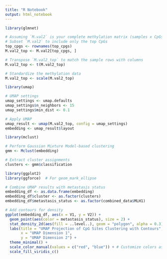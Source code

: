 ```yaml
---
title: "R Notebook"
output: html_notebook
---
```




```r
library(glmnet)

# Assuming `M.val2` is your complete methylation matrix (samples x CpGs)
# Subset `M.val2` to include only the top CpGs
top_cpgs <- rownames(top_cpgs)
M.val2_top <- M.val2[top_cpgs, ]

# Transpose `M.val2_top` to match the sample rows with columns
M.val2_top <- t(M.val2_top)

# Standardize the methylation data
M.val2_top <- scale(M.val2_top)
```
```r
library(umap)

# UMAP settings
umap_settings <- umap.defaults
umap_settings$n_neighbors <- 15
umap_settings$min_dist <- 0.1

# Apply UMAP
umap_result <- umap(M.val2_top, config = umap_settings)
embedding <- umap_result$layout
```
```r
library(mclust)

# Perform Gaussian Mixture Model-based clustering
gmm <- Mclust(embedding)

# Extract cluster assignments
clusters <- gmm$classification

```
```r
library(ggplot2)
library(ggforce)  # For geom_mark_ellipse

# Combine UMAP results with metastasis status
embedding_df <- as.data.frame(embedding)
embedding_df$cluster <- as.factor(clusters)
embedding_df$metastasis_status <- as.factor(combined_data$MLH1)

# Add contours for density
ggplot(embedding_df, aes(x = V1, y = V2)) +
  geom_point(aes(color = metastasis_status), size = 2) +
  stat_density_2d(aes(fill = ..level..), geom = "polygon", alpha = 0.3) +
  labs(title = "UMAP Projection of CpG Sites Clustering with Contours",
       x = "UMAP Dimension 1",
       y = "UMAP Dimension 2") +
  theme_minimal() +
  scale_color_manual(values = c("red", "blue")) + # Customize colors as needed
  scale_fill_viridis_c()


```



